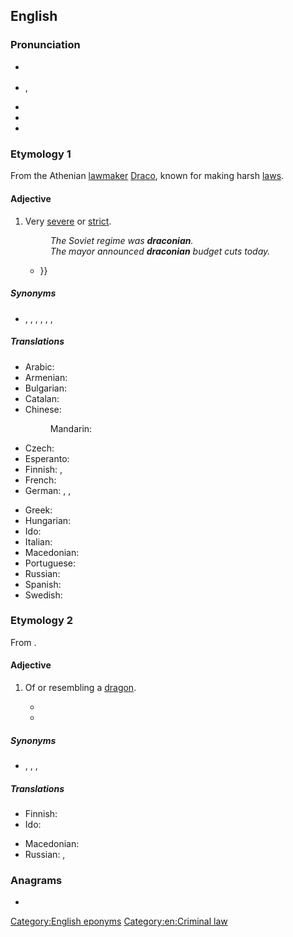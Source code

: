==English==
{{was wotd|2009|May|16}}

===Pronunciation===
* {{a|UK}} {{IPA|en|/dɹəˈkəʊ.ni.ən/|/dɹækˈəʊ.ni.ən/}}
* {{a|US}} {{enPR|drə-kō'ni-ən}}, {{IPA|en|/dɹəˈkoʊ.ni.ən/}}
* {{audio|en|en-us-draconian+.ogg|Audio (US)}}
* {{audio|en|en-us-draconian.ogg|Audio (US)}}
* {{rhymes|en|əʊniən}}

===Etymology 1===
From the Athenian [[lawmaker]] [[w:Draco (lawgiver)|Draco]], known for making harsh [[law]]s.

====Adjective====
{{en-adj}}

# Very [[severe]] or [[strict]].
#: ''The Soviet regime was '''draconian'''.''
#: ''The mayor announced '''draconian''' budget cuts today.''
#* {{quote-text|en|year=2009|author=Stuart Macintyre|title=A Concise History of Australia|page=125|passage=The conflict in the countryside resulted in a far more '''draconian''' punishment. The Southern Cross flag flew over the camps of striking shearers, who in revenge for their victimisation burned grass, fences, buildings and even riverboats{{...}}}}

=====Synonyms=====
* {{sense|very severe}} {{l|en|cruel}}, {{l|en|hard}}, {{l|en|harsh}}, {{l|en|Orwellian}}, {{l|en|rigid}}, {{l|en|strict}}, {{l|en|stringent}}

=====Translations=====
{{trans-top|severe, oppressive or strict}}
* Arabic: {{t|ar|شَدِيد الْقُسْوَة}}
* Armenian: {{t+|hy|դրակոնյան}}
* Bulgarian: {{t|bg|драконовски}}
* Catalan: {{t+|ca|draconià}}
* Chinese:
*: Mandarin: {{t|cmn|嚴苛的|sc=Hani}}
* Czech: {{t|cs|drakonický}}
* Esperanto: {{t|eo|drakona}}
* Finnish: {{t|fi|[[erittäin]] [[ankara]]}}, {{t+|fi|drakoninen}}
* French: {{t+|fr|draconien}}
* German: {{t+|de|drakonisch}}, {{t+|de|drastisch}}, {{t+|de|entschieden}}
{{trans-mid}}
* Greek: {{t+|el|δρακόντειος}}
* Hungarian: {{t+|hu|drákói}}
* Ido: {{t+|io|drakonala}}
* Italian: {{t+|it|draconiano}}
* Macedonian: {{t|mk|драконски|m}}
* Portuguese: {{t+|pt|draconiano}}
* Russian: {{t+|ru|драко́новский}}
* Spanish: {{t+|es|draconiano}}
* Swedish: {{t+|sv|drakonisk}}
{{trans-bottom}}

===Etymology 2===
From {{etyl|la|en}} {{m|la|draco||dragon}}.

====Adjective====
{{en-adj}}

# {{lb|en|obsolete|except in fiction}} Of or resembling a [[dragon]].
#* {{quote-book|en|2006|Steven Erikson|Deadhouse Gates, Book Two|pageurl=http://books.google.com/books?id=Oxnv04gItNAC&pg=PA384|page=384|isbn=0765348799
|passage=The dragon came low to the earth. It defied every image of a '''draconian''' being Kulp had ever seen.}}
#* {{quote-text|en|year=2009|author=Jacob Silvia|title=Qhoenix|page=73|passage=A large sandwyrm (which isn't to be confused with a sandworm) popped its '''draconian''' head from the earth.}}

=====Synonyms=====
* {{sense|resembling a dragon}} {{l|en|draconic}}, {{l|en|draconine}}, {{l|en|dragonish}}, {{l|en|dragonlike}}

=====Translations=====
{{trans-top|of or resembling a dragon}}
* Finnish: {{t|fi|[[lohikäärme]][[-mainen|mäinen]]}}
* Ido: {{t|io|drakala}}
{{trans-mid}}
* Macedonian: {{t|mk|змејски|m}}
* Russian: {{t+|ru|драко́ний}}, {{t+|ru|драко́новский}}
{{trans-bottom}}

===Anagrams===
* {{anagrams|en|a=aacdinnor|Conradian|Rinconada|noncardia}}

[[Category:English eponyms]]
[[Category:en:Criminal law]]